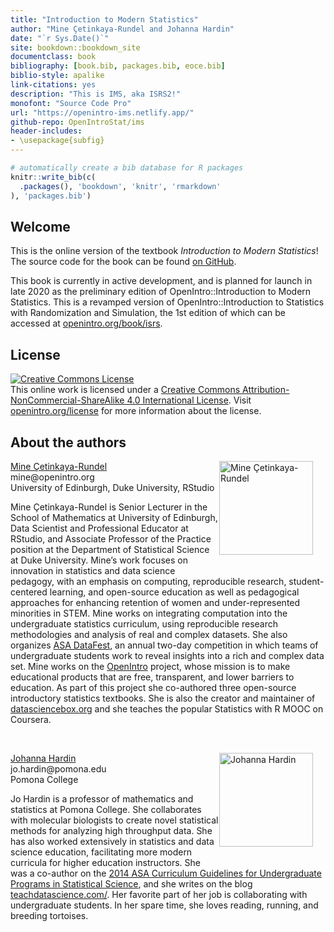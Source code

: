 ```yaml
--- 
title: "Introduction to Modern Statistics"
author: "Mine Çetinkaya-Rundel and Johanna Hardin"
date: "`r Sys.Date()`"
site: bookdown::bookdown_site
documentclass: book
bibliography: [book.bib, packages.bib, eoce.bib]
biblio-style: apalike
link-citations: yes
description: "This is IMS, aka ISRS2!"
monofont: "Source Code Pro"
url: "https://openintro-ims.netlify.app/"
github-repo: OpenIntroStat/ims
header-includes:
- \usepackage{subfig}
---
```


```r
# automatically create a bib database for R packages
knitr::write_bib(c(
  .packages(), 'bookdown', 'knitr', 'rmarkdown'
), 'packages.bib')
```

::: {.welcome}

# Welcome {-}

This is the online version of the textbook *Introduction to Modern Statistics*!
<!--
This book may be downloaded as a free PDF at [openintro.org](http://www.openintro.org).
-->
The source code for the book can be found [on GitHub](https://github.com/openintrostat/ims). 

::: {.underconstruction}
This book is currently in active development, and is planned for launch in late 2020 as the preliminary edition of OpenIntro::Introduction to Modern Statistics. This is a revamped version of OpenIntro::Introduction to Statistics with Randomization and Simulation, the 1st edition of which can be accessed at [openintro.org/book/isrs](https://www.openintro.org/book/isrs/).
::: 

## License {-}

<a rel="license" href="http://creativecommons.org/licenses/by-nc-sa/4.0/"><img alt="Creative Commons License" style="border-width:0" src="https://i.creativecommons.org/l/by-nc-sa/4.0/88x31.png" /></a><br />This online work is licensed under a <a rel="license" href="http://creativecommons.org/licenses/by-nc-sa/4.0/">Creative Commons Attribution-NonCommercial-ShareAlike 4.0 International License</a>. Visit [openintro.org/license](https://www.openintro.org/license/) for more information about the license.

## About the authors {-}

<img style="float: right; margin: 0px 20px 20px 0px" src="images/authors/mine.png" alt="Mine Çetinkaya-Rundel" width="150" height="150">

[Mine Çetinkaya-Rundel](http://mine-cr.com/) <br>
mine@openintro.org <br>
University of Edinburgh, Duke University, RStudio <br>

Mine Çetinkaya-Rundel is Senior Lecturer in the School of Mathematics at University of Edinburgh, Data Scientist and Professional Educator at RStudio, and Associate Professor of the Practice position at the Department of Statistical Science at Duke University. Mine’s work focuses on innovation in statistics and data science pedagogy, with an emphasis on computing, reproducible research, student-centered learning, and open-source education as well as pedagogical approaches for enhancing retention of women and under-represented minorities in STEM. Mine works on integrating computation into the undergraduate statistics curriculum, using reproducible research methodologies and analysis of real and complex datasets. She also organizes [ASA DataFest](https://ww2.amstat.org/education/datafest/), an annual two-day competition in which teams of undergraduate students work to reveal insights into a rich and complex data set. Mine works on the [OpenIntro](openintro.org) project, whose mission is to make educational products that are free, transparent, and lower barriers to education. As part of this project she co-authored three open-source introductory statistics textbooks. She is also the creator and maintainer of [datasciencebox.org](https://datasciencebox.org/) and she teaches the popular Statistics with R MOOC on Coursera.

<br>

<img style="float: right; margin: 0px 20px 20px 0px" src="images/authors/jo.png" alt="Johanna Hardin" width="150" height="150">

[Johanna Hardin](https://research.pomona.edu/johardin/) <br>
jo.hardin@pomona.edu <br>
Pomona College <br>

Jo Hardin is a professor of mathematics and statistics at Pomona College.
She collaborates with molecular biologists to create novel statistical methods for analyzing high throughput data.
She has also worked extensively in statistics and data science education, facilitating more modern curricula for higher education instructors.
She was a co-author on the [2014 ASA Curriculum Guidelines for Undergraduate Programs in Statistical Science](https://www.amstat.org/asa/education/Curriculum-Guidelines-for-Undergraduate-Programs-in-Statistical-Science.aspx), and she writes on the blog [teachdatascience.com/](https://teachdatascience.com/).
Her favorite part of her job is collaborating with undergraduate students.
In her spare time, she loves reading, running, and breeding tortoises.

::: 
